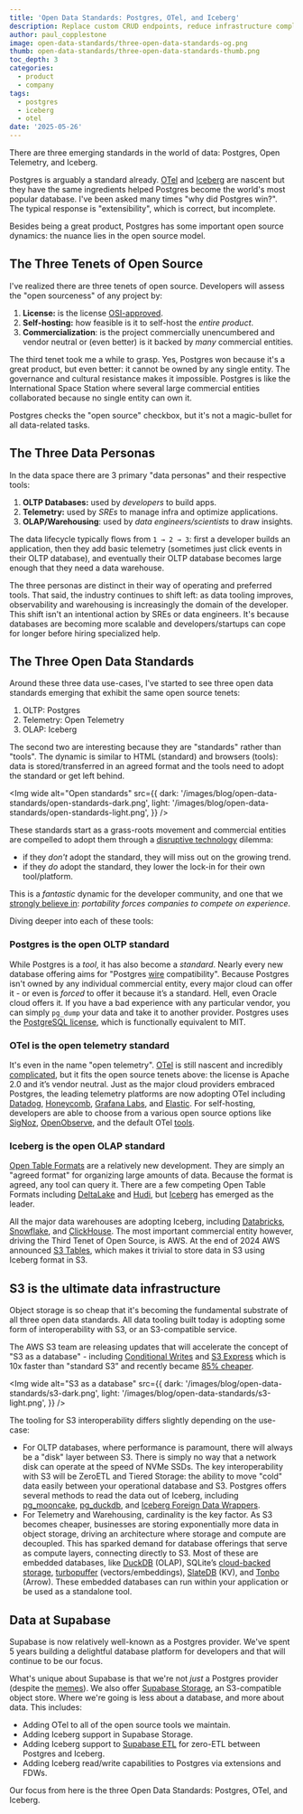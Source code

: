 ```yaml
---
title: 'Open Data Standards: Postgres, OTel, and Iceberg'
description: Replace custom CRUD endpoints, reduce infrastructure complexity, and accelerate product delivery.
author: paul_copplestone
image: open-data-standards/three-open-data-standards-og.png
thumb: open-data-standards/three-open-data-standards-thumb.png
toc_depth: 3
categories:
  - product
  - company
tags:
  - postgres
  - iceberg
  - otel
date: '2025-05-26'
---
```


There are three emerging standards in the world of data: Postgres, Open Telemetry, and Iceberg.

Postgres is arguably a standard already. [OTel](https://opentelemetry.io/) and [Iceberg](https://iceberg.apache.org/) are nascent but they have the same ingredients helped Postgres become the world's most popular database. I've been asked many times "why did Postgres win?". The typical response is "extensibility", which is correct, but incomplete.

Besides being a great product, Postgres has some important open source dynamics: the nuance lies in the open source model.

## The Three Tenets of Open Source

I've realized there are three tenets of open source. Developers will assess the "open sourceness" of any project by:

1. **License:** is the license [OSI-approved](https://opensource.org/licenses).
2. **Self-hosting:** how feasible is it to self-host the _entire product_.
3. **Commercialization**: is the project commercially unencumbered and vendor neutral or (even better) is it backed by _many_ commercial entities.

The third tenet took me a while to grasp. Yes, Postgres won because it's a great product, but even better: it cannot be owned by any single entity. The governance and cultural resistance makes it impossible. Postgres is like the International Space Station where several large commercial entities collaborated because no single entity can own it.

Postgres checks the "open source" checkbox, but it's not a magic-bullet for all data-related tasks.

## The Three Data Personas

In the data space there are 3 primary "data personas" and their respective tools:

1. **OLTP Databases:** used by _developers_ to build apps.
2. **Telemetry:** used by _SREs_ to manage infra and optimize applications.
3. **OLAP/Warehousing**: used by _data engineers/scientists_ to draw insights.

The data lifecycle typically flows from `1 → 2 → 3`: first a developer builds an application, then they add basic telemetry (sometimes just click events in their OLTP database), and eventually their OLTP database becomes large enough that they need a data warehouse.

The three personas are distinct in their way of operating and preferred tools. That said, the industry continues to shift left: as data tooling improves, observability and warehousing is increasingly the domain of the developer. This shift isn't an intentional action by SREs or data engineers. It's because databases are becoming more scalable and developers/startups can cope for longer before hiring specialized help.

## The Three Open Data Standards

Around these three data use-cases, I've started to see three open data standards emerging that exhibit the same open source tenets:

1. OLTP: Postgres
2. Telemetry: Open Telemetry
3. OLAP: Iceberg

The second two are interesting because they are "standards" rather than "tools". The dynamic is similar to HTML (standard) and browsers (tools): data is stored/transferred in an agreed format and the tools need to adopt the standard or get left behind.

<Img
  wide
  alt="Open standards"
  src={{
    dark: '/images/blog/open-data-standards/open-standards-dark.png',
    light: '/images/blog/open-data-standards/open-standards-light.png',
  }}
/>

These standards start as a grass-roots movement and commercial entities are compelled to adopt them through a [disruptive technology](https://en.wikipedia.org/wiki/Disruptive_innovation) dilemma:

- if they _don't_ adopt the standard, they will miss out on the growing trend.
- if they _do_ adopt the standard, they lower the lock-in for their own tool/platform.

This is a _fantastic_ dynamic for the developer community, and one that we [strongly believe in](https://supabase.com/docs/guides/getting-started/architecture#everything-is-portable): _portability forces companies to compete on experience_.

Diving deeper into each of these tools:

### Postgres is the open OLTP standard

While Postgres is a _tool_, it has also become a _standard_. Nearly every new database offering aims for "Postgres [wire](https://www.postgresql.org/docs/current/protocol.html) compatibility". Because Postgres isn't owned by any individual commercial entity, every major cloud can offer it - or even is _forced_ to offer it because it’s a standard. Hell, even Oracle cloud offers it. If you have a bad experience with any particular vendor, you can simply `pg_dump` your data and take it to another provider. Postgres uses the [PostgreSQL license](https://www.postgresql.org/about/licence/), which is functionally equivalent to MIT.

### OTel is the open telemetry standard

It's even in the name "open telemetry". [OTel](https://opentelemetry.io/) is still nascent and incredibly [complicated](https://news.ycombinator.com/item?id=42655102), but it fits the open source tenets above: the license is Apache 2.0 and it’s vendor neutral. Just as the major cloud providers embraced Postgres, the leading telemetry platforms are now adopting OTel including [Datadog](https://docs.datadoghq.com/integrations/otel/), [Honeycomb](https://docs.honeycomb.io/send-data/opentelemetry/), [Grafana Labs](https://grafana.com/grafana/dashboards/15983-opentelemetry-collector/), and [Elastic](https://www.elastic.co/docs/solutions/observability/apm/use-opentelemetry-with-apm). For self-hosting, developers are able to choose from a various open source options like [SigNoz](https://github.com/SigNoz/signoz), [OpenObserve](https://github.com/openobserve/openobserve), and the default OTel [tools](https://github.com/open-telemetry/opentelemetry-collector).

### Iceberg is the open OLAP standard

[Open Table Formats](https://www.startdataengineering.com/post/what_why_table_format/) are a relatively new development. They are simply an "agreed format" for organizing large amounts of data. Because the format is agreed, any tool can query it. There are a few competing Open Table Formats including [DeltaLake](https://delta.io/) and [Hudi](https://hudi.apache.org/), but [Iceberg](https://iceberg.apache.org/) has emerged as the leader.

All the major data warehouses are adopting Iceberg, including [Databricks](https://docs.databricks.com/aws/en/delta/uniform), [Snowflake](https://docs.snowflake.com/en/user-guide/tables-iceberg), and [ClickHouse](https://clickhouse.com/docs/engines/table-engines/integrations/iceberg). The most important commercial entity however, driving the Third Tenet of Open Source, is AWS. At the end of 2024 AWS announced [S3 Tables](https://aws.amazon.com/blogs/aws/new-amazon-s3-tables-storage-optimized-for-analytics-workloads/), which makes it trivial to store data in S3 using Iceberg format in S3.

## S3 is the ultimate data infrastructure

Object storage is so cheap that it's becoming the fundamental substrate of all three open data standards. All data tooling built today is adopting some form of interoperability with S3, or an S3-compatible service.

The AWS S3 team are releasing updates that will accelerate the concept of "S3 as a database" - including [Conditional Writes](https://aws.amazon.com/about-aws/whats-new/2024/08/amazon-s3-conditional-writes/) and [S3 Express](https://aws.amazon.com/blogs/aws/new-amazon-s3-express-one-zone-high-performance-storage-class/) which is 10x faster than "standard S3” and recently became [85% cheaper](https://aws.amazon.com/blogs/aws/up-to-85-price-reductions-for-amazon-s3-express-one-zone/).

<Img
  wide
  alt="S3 as a database"
  src={{
    dark: '/images/blog/open-data-standards/s3-dark.png',
    light: '/images/blog/open-data-standards/s3-light.png',
  }}
/>

The tooling for S3 interoperability differs slightly depending on the use-case:

- For OLTP databases, where performance is paramount, there will always be a "disk" layer between S3. There is simply no way that a network disk can operate at the speed of NVMe SSDs. The key interoperability with S3 will be ZeroETL and Tiered Storage: the ability to move "cold" data easily between your operational database and S3. Postgres offers several methods to read the data out of Iceberg, including [pg_mooncake](https://github.com/Mooncake-Labs/pg_mooncake), [pg_duckdb](https://github.com/duckdb/pg_duckdb), and [Iceberg Foreign Data Wrappers](https://github.com/supabase/wrappers/pull/462).
- For Telemetry and Warehousing, cardinality is the key factor. As S3 becomes cheaper, businesses are storing exponentially more data in object storage, driving an architecture where storage and compute are decoupled. This has sparked demand for database offerings that serve as compute layers, connecting directly to S3. Most of these are embedded databases, like [DuckDB](https://duckdb.org/2021/10/29/duckdb-wasm.html) (OLAP), SQLite’s [cloud-backed storage](https://sqlite.org/cloudsqlite/doc/trunk/www/index.wiki), [turbopuffer](https://turbopuffer.com/) (vectors/embeddings), [SlateDB](https://slatedb.io/) (KV), and [Tonbo](https://tonbo.io/) (Arrow). These embedded databases can run within your application or be used as a standalone tool.

## Data at Supabase

Supabase is now relatively well-known as a Postgres provider. We've spent 5 years building a delightful database platform for developers and that will continue to be our focus.

What's unique about Supabase is that we're not _just_ a Postgres provider (despite the [memes](https://itsjustpostgres.com/)). We also offer [Supabase Storage](https://supabase.com/storage), an S3-compatible object store. Where we're going is less about a database, and more about data. This includes:

- Adding OTel to all of the open source tools we maintain.
- Adding Iceberg support in Supabase Storage.
- Adding Iceberg support to [Supabase ETL](https://github.com/supabase/supabase_etl) for zero-ETL between Postgres and Iceberg.
- Adding Iceberg read/write capabilities to Postgres via extensions and FDWs.

Our focus from here is the three Open Data Standards: Postgres, OTel, and Iceberg.
